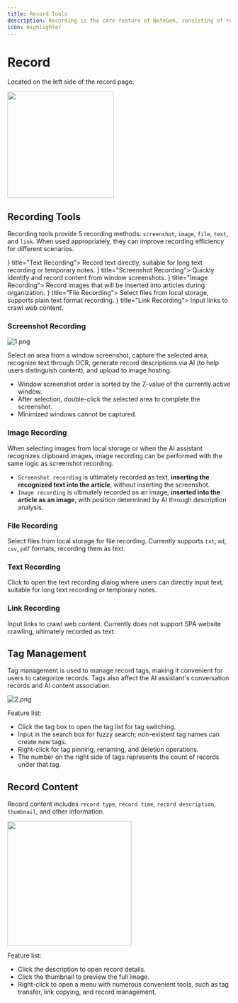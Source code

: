 ```yaml
---
title: Record Tools
description: Recording is the core feature of NoteGen, consisting of recording tools, tag management, and record content.
icon: Highlighter
---
```



# Record

Located on the left side of the record page.

<img width="240" src="https://s2.loli.net/2025/05/23/7TpehH9ZAOF8Cuw.png" />

## Recording Tools

Recording tools provide 5 recording methods: `screenshot`, `image`, `file`, `text`, and `link`. When used appropriately, they can improve recording efficiency for different scenarios.

<Cards>
  <Card icon={<CopySlash />} title="Text Recording">
    Record text directly, suitable for long text recording or temporary notes.
  </Card>
  <Card icon={<ScanText />} title="Screenshot Recording">
    Quickly identify and record content from window screenshots.
  </Card>
  <Card icon={<ImagePlus />} title="Image Recording">
    Record images that will be inserted into articles during organization.
  </Card>
  <Card icon={<FilePlus />} title="File Recording">
    Select files from local storage, supports plain text format recording.
  </Card>
  <Card icon={<Link />} title="Link Recording">
    Input links to crawl web content.
  </Card>
</Cards>

### Screenshot Recording

![1.png](https://s2.loli.net/2025/05/29/QsPSBFw4qIHNgtl.png)

Select an area from a window screenshot, capture the selected area, recognize text through OCR, generate record descriptions via AI (to help users distinguish content), and upload to image hosting.

- Window screenshot order is sorted by the Z-value of the currently active window.
- After selection, double-click the selected area to complete the screenshot.
- Minimized windows cannot be captured.

### Image Recording

When selecting images from local storage or when the AI assistant recognizes clipboard images, image recording can be performed with the same logic as screenshot recording.

- `Screenshot recording` is ultimately recorded as text, **inserting the recognized text into the article**, without inserting the screenshot.
- `Image recording` is ultimately recorded as an image, **inserted into the article as an image**, with position determined by AI through description analysis.

### File Recording

Select files from local storage for file recording. Currently supports `txt`, `md`, `csv`, `pdf` formats, recording them as text.

### Text Recording

Click to open the text recording dialog where users can directly input text, suitable for long text recording or temporary notes.

### Link Recording

Input links to crawl web content. Currently does not support SPA website crawling, ultimately recorded as text.

## Tag Management

Tag management is used to manage record tags, making it convenient for users to categorize records. Tags also affect the AI assistant's conversation records and AI content association.

![2.png](https://s2.loli.net/2025/05/23/VmhnPKqAlZt5xsk.png)

Feature list:

- Click the tag box to open the tag list for tag switching.
- Input in the search box for fuzzy search; non-existent tag names can create new tags.
- Right-click for tag pinning, renaming, and deletion operations.
- The number on the right side of tags represents the count of records under that tag.

## Record Content

Record content includes `record type`, `record time`, `record description`, `thumbnail`, and other information.

<img width="280" src="https://s2.loli.net/2025/05/23/bYT1HlExqBWSLh5.png" />

Feature list:

- Click the description to open record details.
- Click the thumbnail to preview the full image.
- Right-click to open a menu with numerous convenient tools, such as tag transfer, link copying, and record management.
